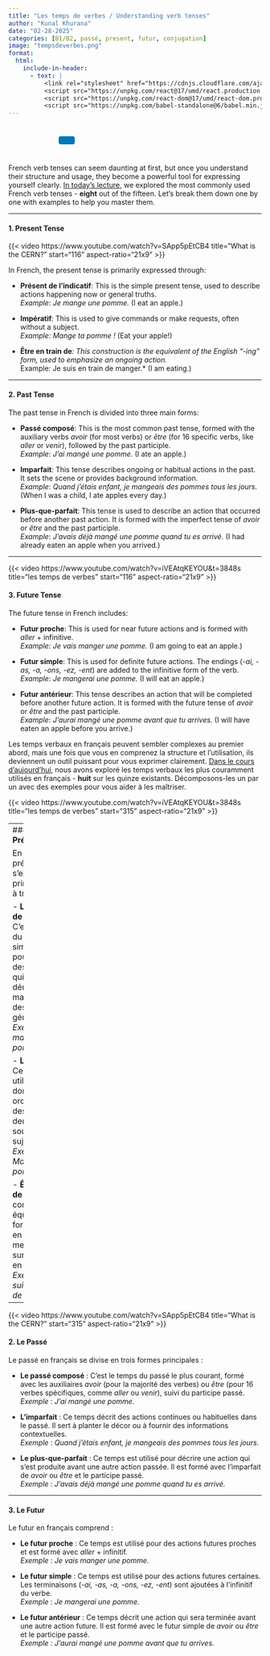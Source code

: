 ```yaml
---
title: "Les temps de verbes / Understanding verb tenses"
author: "Kunal Khurana"
date: "02-28-2025"
categories: [B1/B2, passé, present, futur, conjugation]
image: "tempsdeverbes.png"
format:
  html:
    include-in-header:
      - text: |
          <link rel="stylesheet" href="https://cdnjs.cloudflare.com/ajax/libs/font-awesome/6.0.0/css/all.min.css">
          <script src="https://unpkg.com/react@17/umd/react.production.min.js"></script>
          <script src="https://unpkg.com/react-dom@17/umd/react-dom.production.min.js"></script>
          <script src="https://unpkg.com/babel-standalone@6/babel.min.js"></script>
---
```


::: {style="text-align: left; padding: 10px;"}
<a href="mailto:info@frenchwithkunal.ca" target="_blank" style="margin: 0 10px; color: #000;"><i class="fas fa-envelope fa-lg"></i></a> <a href="https://www.instagram.com/frenchwithkunal" target="_blank" style="margin: 0 10px; color: #E1306C;"><i class="fab fa-instagram fa-lg"></i></a> <a href="https://frenchwithkunal.ca" target="_blank" style="margin: 0 10px; color: #0077b5;"><i class="fas fa-globe fa-lg"></i></a> <a href="https://whatsapp.com/channel/0029Vb57n2e7dmegpjYpyi3V" target="_blank" style="margin: 0 10px; color: #25D366;"><i class="fab fa-whatsapp fa-lg"></i></a> <button onclick="copyLink()" style="background-color: #0077b5; color: white; padding: 8px 16px; border: none; border-radius: 4px; cursor: pointer; margin-left: 10px;"> <i class="fas fa-copy"></i> </button> [Link copied!]{#copy-message style="margin-left: 10px; color: green; display: none;"}
:::





<div id="react-root"></div>
 <script type="text/babel">
 const ProfilePage = () => {
  const { useState, useEffect } = React;
  const [redirectCounter, setRedirectCounter] = useState(4);
  const [isRedirecting, setIsRedirecting] = useState(false);

  const isFrench = document.documentElement.lang === "fr";

  const translations = {
    noAccess: isFrench 
      ? "Vous n'avez pas accès à cette page."
      : "You don't have access to this page.",
    subscribe: isFrench
      ? "Veuillez vous abonner pour obtenir l'accès."
      : "Please subscribe to gain access.",
    redirecting: isFrench
      ? `Redirection vers la page d'abonnement dans ${redirectCounter} secondes...`
      : `Redirecting to subscription page in ${redirectCounter} seconds...`
  };

  const refreshToken = async () => {
    const storedRefreshToken = localStorage.getItem("refreshToken");

    if (!storedRefreshToken) {
      window.location.href = "/login.html";
      return null;
    }

    try {
      const response = await fetch("https://frenchwithkunal-cdf6ea3f88ce.herokuapp.com/api/v1/auth/refresh-token", {
        method: "POST",
        headers: {
          "Content-Type": "application/json",
        },
        body: JSON.stringify({ refreshToken: storedRefreshToken }),
      });

      if (!response.ok) {
        localStorage.removeItem("accessToken");
        localStorage.removeItem("refreshToken");
        window.location.href = "/login.html";
        return null;
      }

      const data = await response.json();
      localStorage.setItem("accessToken", data.accessToken);
      return data.accessToken;
    } catch (error) {
      localStorage.removeItem("accessToken");
      localStorage.removeItem("refreshToken");
      window.location.href = "/login.html";
      return null;
    }
  };

  const fetchWithAuth = async (url, options = {}) => {
    let accessToken = localStorage.getItem("accessToken");

    options.headers = {
      ...options.headers,
      Authorization: `Bearer ${accessToken}`,
      "Content-Type": "application/json",
    };

    let response = await fetch(url, options);

    if (response.status === 401) {
      console.log("Access token expired, attempting to refresh...");

      // Refresh token
      accessToken = await refreshToken();

      if (!accessToken) return null;

      options.headers.Authorization = `Bearer ${accessToken}`;
      response = await fetch(url, options);
    }

    return response.json();
  };

  const showNoAccessMessage = () => {
    setIsRedirecting(true);
    
    const noAccessMessage = `
      <div style="text-align: center; padding: 20px;">
        <h2>${translations.noAccess}</h2>
        <p>${translations.subscribe}</p>
        <p>${translations.redirecting}</p>
      </div>
    `;
    document.body.innerHTML = noAccessMessage;
    
    // Start countdown and redirect
    const redirectInterval = setInterval(() => {
      setRedirectCounter((prev) => {
        const newCounter = prev - 1;
        if (newCounter <= 0) {
          clearInterval(redirectInterval);
          window.location.href = "https://frenchwithkunal.ca/payment.html";
        }
        
        // Update the countdown text
        const countdownElement = document.querySelector('p:last-child');
        if (countdownElement) {
          countdownElement.textContent = isFrench
            ? `Redirection vers la page d'abonnement dans ${newCounter} secondes...`
            : `Redirecting to subscription page in ${newCounter} seconds...`;
        }
        
        return newCounter;
      });
    }, 1000);
  };

  useEffect(() => {
    const storedToken = localStorage.getItem('accessToken');

    if(!storedToken) {
      showNoAccessMessage();
    } else {
      const fetchData = async() => {
        const data = await fetchWithAuth("https://frenchwithkunal-cdf6ea3f88ce.herokuapp.com/api/v1/auth/me", {
          method: "POST",
        });

        if (data && data.data && data.data.hasAccess) {
          console.log(data);
        } else {
          showNoAccessMessage();
        }
      };
      fetchData();
    }
  }, []);

  return (
    <div></div>
  );
};

ReactDOM.render(
  <ProfilePage />,
  document.getElementById('react-root')
);
 </script>

::: {.content-visible when-profile="english"}

French verb tenses can seem daunting at first, but once you understand their structure and usage, they become a powerful tool for expressing yourself clearly. [In today’s lecture](https://drive.google.com/file/d/1d6abMu8t_2GCdx7MO77UrMFxtPRV6q3-/view?usp=drive_link), we explored the most commonly used French verb tenses - **eight** out of the fifteen. Let’s break them down one by one with examples to help you master them.

------------------------------------------------------------------------

#### 1. **Present Tense**

{{< video https://www.youtube.com/watch?v=SApp5pEtCB4
    title="What is the CERN?"
    start="116"
    aspect-ratio="21x9" 
>}}

In French, the present tense is primarily expressed through:

-   **Présent de l’indicatif**: This is the simple present tense, used to describe actions happening now or general truths.\
    *Example*: *Je mange une pomme.* (I eat an apple.)

-   **Impératif**: This is used to give commands or make requests, often without a subject.\
    *Example*: *Mange ta pomme !* (Eat your apple!)

-   **Être en train de***: This construction is the equivalent of the English "-ing" form, used to emphasize an ongoing action.\
    *Example*:* Je suis en train de manger.\* (I am eating.)

------------------------------------------------------------------------

#### 2. **Past Tense**

The past tense in French is divided into three main forms:

-   **Passé composé**: This is the most common past tense, formed with the auxiliary verbs *avoir* (for most verbs) or *être* (for 16 specific verbs, like *aller* or *venir*), followed by the past participle.\
    *Example*: *J’ai mangé une pomme.* (I ate an apple.)

-   **Imparfait**: This tense describes ongoing or habitual actions in the past. It sets the scene or provides background information.\
    *Example*: *Quand j’étais enfant, je mangeais des pommes tous les jours.* (When I was a child, I ate apples every day.)

-   **Plus-que-parfait**: This tense is used to describe an action that occurred before another past action. It is formed with the imperfect tense of *avoir* or *être* and the past participle.\
    *Example*: *J’avais déjà mangé une pomme quand tu es arrivé.* (I had already eaten an apple when you arrived.)

---

{{< video https://www.youtube.com/watch?v=iVEAtqKEYOU&t=3848s
    title="les temps de verbes"
    start="116"
    aspect-ratio="21x9" 
>}}


#### 3. **Future Tense**

The future tense in French includes:

-   **Futur proche**: This is used for near future actions and is formed with *aller* + infinitive.\
    *Example*: *Je vais manger une pomme.* (I am going to eat an apple.)

-   **Futur simple**: This is used for definite future actions. The endings (*-ai, -as, -a, -ons, -ez, -ent*) are added to the infinitive form of the verb.\
    *Example*: *Je mangerai une pomme.* (I will eat an apple.)

-   **Futur antérieur**: This tense describes an action that will be completed before another future action. It is formed with the future tense of *avoir* or *être* and the past participle.\
    *Example*: *J’aurai mangé une pomme avant que tu arrives.* (I will have eaten an apple before you arrive.)
:::

::: {.content-visible when-profile="french"}
Les temps verbaux en français peuvent sembler complexes au premier abord, mais une fois que vous en comprenez la structure et l’utilisation, ils deviennent un outil puissant pour vous exprimer clairement. [Dans le cours d’aujourd’hui](https://drive.google.com/file/d/1d6abMu8t_2GCdx7MO77UrMFxtPRV6q3-/view?usp=drive_link), nous avons exploré les temps verbaux les plus couramment utilisés en français - **huit** sur les quinze existants. Décomposons-les un par un avec des exemples pour vous aider à les maîtriser.


{{< video https://www.youtube.com/watch?v=iVEAtqKEYOU&t=3848s
    title="les temps de verbes"
    start="315"
    aspect-ratio="21x9" 
>}}

---
#### 1. **Le Présent**

En français, le présent s’exprime principalement à travers :

-   **Le présent de l’indicatif** : C’est le temps du présent simple, utilisé pour décrire des actions qui se déroulent maintenant ou des vérités générales.\
    *Exemple* : *Je mange une pomme.*

-   **L’impératif** : Ce temps est utilisé pour donner des ordres ou faire des demandes, souvent sans sujet.\
    *Exemple* : *Mange ta pomme !*

-   **Être en train de**\* : Cette construction équivaut à la forme "-ing" en anglais et met l’accent sur une action en cours.\
    *Exemple* : *Je suis en train de manger.*

------------------------------------------------------------------------

{{< video https://www.youtube.com/watch?v=SApp5pEtCB4
    title="What is the CERN?"
    start="315"
    aspect-ratio="21x9" 
>}}


#### 2. **Le Passé**

Le passé en français se divise en trois formes principales :

-   **Le passé composé** : C’est le temps du passé le plus courant, formé avec les auxiliaires *avoir* (pour la majorité des verbes) ou *être* (pour 16 verbes spécifiques, comme *aller* ou *venir*), suivi du participe passé.\
    *Exemple* : *J’ai mangé une pomme.*

-   **L’imparfait** : Ce temps décrit des actions continues ou habituelles dans le passé. Il sert à planter le décor ou à fournir des informations contextuelles.\
    *Exemple* : *Quand j’étais enfant, je mangeais des pommes tous les jours.*

-   **Le plus-que-parfait** : Ce temps est utilisé pour décrire une action qui s’est produite avant une autre action passée. Il est formé avec l’imparfait de *avoir* ou *être* et le participe passé.\
    *Exemple* : *J’avais déjà mangé une pomme quand tu es arrivé.*

------------------------------------------------------------------------

#### 3. **Le Futur**

Le futur en français comprend :

-   **Le futur proche** : Ce temps est utilisé pour des actions futures proches et est formé avec *aller* + infinitif.\
    *Exemple* : *Je vais manger une pomme.*

-   **Le futur simple** : Ce temps est utilisé pour des actions futures certaines. Les terminaisons (*-ai, -as, -a, -ons, -ez, -ent*) sont ajoutées à l’infinitif du verbe.\
    *Exemple* : *Je mangerai une pomme.*

-   **Le futur antérieur** : Ce temps décrit une action qui sera terminée avant une autre action future. Il est formé avec le futur simple de *avoir* ou *être* et le participe passé.\
    *Exemple* : *J’aurai mangé une pomme avant que tu arrives.*
:::